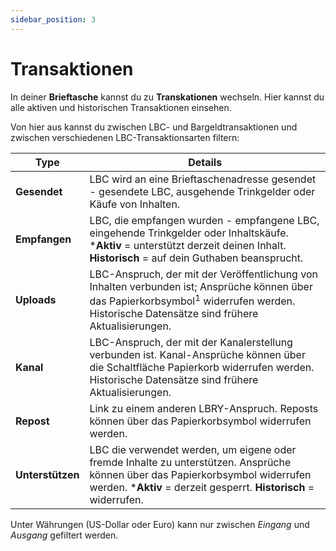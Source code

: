---
sidebar_position: 3
---

# Transaktionen

In deiner **Brieftasche** kannst du zu **Transkationen** wechseln. Hier kannst du alle aktiven und historischen Transaktionen einsehen. 

Von hier aus kannst du zwischen LBC- und Bargeldtransaktionen und zwischen verschiedenen LBC-Transaktionsarten filtern: 

| Type        | Details |
------------- | ---------------
| **Gesendet** | LBC wird an eine Brieftaschenadresse gesendet - gesendete LBC, ausgehende Trinkgelder oder Käufe von Inhalten.
| **Empfangen** | LBC, die empfangen wurden - empfangene LBC, eingehende Trinkgelder oder Inhaltskäufe. ***Aktiv** = unterstützt derzeit deinen Inhalt. **Historisch** = auf dein Guthaben beansprucht.  
| **Uploads** | LBC-Anspruch, der mit der Veröffentlichung von Inhalten verbunden ist; Ansprüche können über das Papierkorbsymbol<sup>1</sup> widerrufen werden. Historische Datensätze sind frühere Aktualisierungen.
| **Kanal** | LBC-Anspruch, der mit der Kanalerstellung verbunden ist. Kanal-Ansprüche können über die Schaltfläche Papierkorb widerrufen werden. Historische Datensätze sind frühere Aktualisierungen.
| **Repost** | Link zu einem anderen LBRY-Anspruch. Reposts können über das Papierkorbsymbol widerrufen werden.
| **Unterstützen** | LBC die verwendet werden, um eigene oder fremde Inhalte zu unterstützen. Ansprüche können über das Papierkorbsymbol widerrufen werden. ***Aktiv** = derzeit gesperrt. **Historisch** = widerrufen. 

Unter Währungen (US-Dollar oder Euro) kann nur zwischen *Eingang* und *Ausgang* gefiltert werden.
